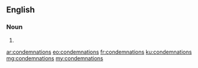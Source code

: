 ==English==

===Noun===
{{head|en|plural}}

# {{plural of|condemnation|lang=en|nocat=1}}

[[ar:condemnations]]
[[eo:condemnations]]
[[fr:condemnations]]
[[ku:condemnations]]
[[mg:condemnations]]
[[my:condemnations]]